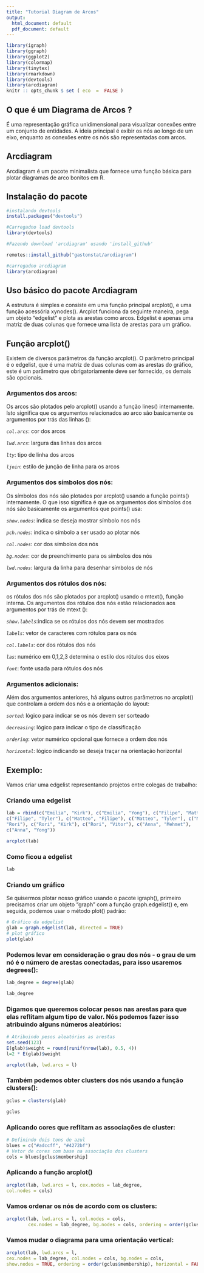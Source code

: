 ---
title: "Tutorial Diagram de Arcos"
output:
  html_document: default
  pdf_document: default
---
```{r configuração, include=FALSE}
library(igraph)
library(ggraph)
library(ggplot2)
library(colormap)
library(tinytex)
library(rmarkdown)
library(devtools)
library(arcdiagram)
knitr :: opts_chunk $ set ( eco  =  FALSE )
```

## O que é um Diagrama de Arcos ?

É uma representação gráfica unidimensional para visualizar conexões entre um conjunto de entidades. A ideia principal é exibir os nós ao longo de um eixo, enquanto as conexões entre os nós são representadas com arcos.

## Arcdiagram

Arcdiagram é um pacote minimalista que fornece uma função básica para plotar diagramas de arco bonitos em R.

## Instalação do pacote
```{r, eval=FALSE, echo=TRUE}

#instalando devtools 
install.packages("devtools")

#Carregadno load devtools
library(devtools)

#Fazendo download 'arcdiagram' usando 'install_github'

remotes::install_github("gastonstat/arcdiagram")

#carregadno arcdiagram
library(arcdiagram)
```

## Uso básico do pacote Arcdiagram
A estrutura é simples e consiste em uma função principal arcplot(), e uma função acessória xynodes(). Arcplot funciona da seguinte maneira, pega um objeto "edgelist" e plota as arestas como arcos. Edgelist é apenas uma matriz de duas colunas que fornece uma lista de arestas para um gráfico.

## Função arcplot()

Existem de diversos parâmetros da função arcplot(). O parâmetro principal é o edgelist, que é uma matriz de duas colunas com as arestas do gráfico, este é um parâmetro que obrigatoriamente deve ser fornecido, os demais são opcionais.

### Argumentos dos arcos:
Os arcos são plotados pelo arcplot() usando a função lines() internamente. Isto
significa que os argumentos relacionados ao arco são basicamente os argumentos por trás das linhas ():

 *`col.arcs`*:   cor dos arcos
 
 *`lwd.arcs`*:   largura das linhas dos arcos
 
 *`lty`*:        tipo de linha dos arcos
 
 *`ljoin`*:      estilo de junção de linha para os arcos
 
### Argumentos dos símbolos dos nós:
Os símbolos dos nós são plotados por arcplot() usando a função points() internamente. O que isso significa é que os argumentos dos símbolos dos nós são basicamente os argumentos que points() usa:

 *`show.nodes`*: indica se deseja mostrar símbolo nos nós
 
 *`pch.nodes`*:  indica o símbolo a ser usado ao plotar nós
 
 *`col.nodes`*:  cor dos símbolos dos nós
 
 *`bg.nodes`*:   cor de preenchimento para os símbolos dos nós
 
 *`lwd.nodes`*:  largura da linha para desenhar símbolos de nós
 

### Argumentos dos rótulos dos nós:
os rótulos dos nós são plotados por arcplot() usando o mtext(),
função interna. Os argumentos dos rótulos dos nós estão relacionados aos argumentos por trás de mtext ():

 *`show.labels`*:indica se os rótulos dos nós devem ser mostrados
 
 *`labels`*:     vetor de caracteres com rótulos para os nós
 
 *`col.labels`*: cor dos rótulos dos nós
 
 *`las`*:        numérico em 0,1,2,3 determina o estilo dos rótulos dos eixos
 
 *`font`*:       fonte usada para rótulos dos nós

### Argumentos adicionais:
Além dos argumentos anteriores, há alguns outros
parâmetros no arcplot() que controlam a ordem dos nós e a orientação do layout:

 *`sorted`*:     lógico para indicar se os nós devem ser sorteado 
 
 *`decreasing`*: lógico para indicar o tipo de classificação
 
 *`ordering`*:   vetor numérico opcional que fornece a ordem dos nós
 
 *`horizontal`*: lógico indicando se deseja traçar na orientação horizontal


## Exemplo:
Vamos criar uma edgelist representando projetos entre colegas de trabalho: 

### Criando uma edgelist
```{r, echo=TRUE}
lab = rbind(c("Emilia", "Kirk"), c("Emilia", "Yong"), c("Filipe", "Matteo"),
c("Filipe", "Tyler"), c("Matteo", "Filipe"), c("Matteo", "Tyler"), c("Mehmet",
"Rori"), c("Rori", "Kirk"), c("Rori", "Vitor"), c("Anna", "Mehmet"),
c("Anna", "Yong"))

arcplot(lab)
```


### Como ficou a edgelist
```{r, echo=FALSE}
lab
```

### Criando um gráfico
Se quisermos plotar nosso gráfico usando o pacote igraph(), primeiro precisamos criar um objeto "graph" com a função graph.edgelist() e, em seguida, podemos usar o método plot() padrão:

```{r, echo=TRUE}
# Gráfico da edgelist
glab = graph.edgelist(lab, directed = TRUE)
# plot gráfico
plot(glab)
```

### Podemos levar em consideração o grau dos nós - o grau de um nó é o número de arestas conectadas, para isso usaremos degrees():
```{r, echo=TRUE}
lab_degree = degree(glab)

```
```{r}
lab_degree
```

### Digamos que queremos colocar pesos nas arestas para que elas reflitam algum tipo de valor. Nós podemos fazer isso atribuindo alguns números aleatórios:

```{r, echo=FALSE}
# Atribuindo pesos aleatórios as arestas
set.seed(123)
E(glab)$weight = round(runif(nrow(lab), 0.5, 4))
l=2 * E(glab)$weight
```
```{r, echo=TRUE}
arcplot(lab, lwd.arcs = l)
```

### Também podemos obter clusters dos nós usando a função clusters():
```{r, echo=TRUE}
gclus = clusters(glab)
```

```{r}
gclus
```

### Aplicando cores que reflitam as associações de cluster:

```{r, echo=TRUE}
# Definindo dois tons de azul
blues = c("#adccff", "#4272bf")
# Vetor de cores com base na associação dos clusters
cols = blues[gclus$membership]
```

### Aplicando a função arcplot()

```{r, echo=TRUE}
arcplot(lab, lwd.arcs = l, cex.nodes = lab_degree,
col.nodes = cols)
```

### Vamos ordenar os nós de acordo com os clusters:
```{r, echo=TRUE}
arcplot(lab, lwd.arcs = l, col.nodes = cols, 
        cex.nodes = lab_degree, bg.nodes = cols, ordering = order(gclus$membership))
```

### Vamos mudar o diagrama para uma orientação vertical:
```{r, echo=TRUE}
arcplot(lab, lwd.arcs = l,
cex.nodes = lab_degree, col.nodes = cols, bg.nodes = cols,
show.nodes = TRUE, ordering = order(gclus$membership), horizontal = FALSE)
```
